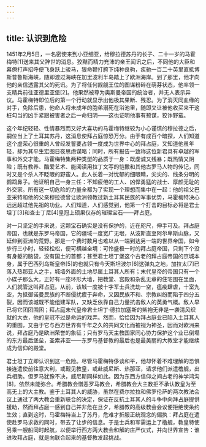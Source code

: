 ```yaml
---
---
---
```

title: 认识到危险
---




1451年2月5日，一名密使来到小亚细亚，给穆拉德苏丹的长子、二十一岁的马霍梅特[1]送来其父辞世的消息。狡黠而精力充沛的亲王闻讯之后，不同他的大臣和幕僚打声招呼便飞身跃上骏马，狠命鞭打胯下纯种良驹，疾驰一百二十英里直抵博斯普鲁斯海峡，随即渡过海峡在加里波利半岛踏上了欧洲海岸。到了那里，他才向他的亲信透露其父的死讯。为了将任何觊觎王位的图谋粉碎在萌芽状态，他率领一支精兵前往亚德里亚堡[2]。他果然被尊为奥斯曼帝国的统治者，并无人表示异议。马霍梅特即位后的第一个行动就显示出他极其果断、残忍。为了消灭同血缘的对手，免除后患，他命人将未成年的胞弟溺死在浴池里，随即又让被他收买来干这桩勾当的凶手紧跟被害者之后一命归阴——这也证明他事有预谋，狡诈野蛮。

这个年纪轻轻、性情暴烈而又好大喜功的马霍梅特继较为小心谨慎的穆拉德之后，嗣位当上了土耳其苏丹，这消息使拜占庭惊恐万分。由于有成百个暗探，人们知道这个虚荣心很重的人曾经发誓要占领一度成为世界中心的拜占庭，又知道他虽年轻，却为其平生宏图日夜思虑谋略；同时，所有报告一致称这位新君具有卓越的军事和外交才能。马霍梅特集两种类型的品质于一身：既虔诚又残暴；既热情又阴险；既有教养、酷爱艺术、能阅读用拉丁文写的恺撒和其他古罗马人物的传记，同时又是个杀人不眨眼的野蛮人。此人长着一对忧郁的细眼睛，尖尖的、线条分明的鹦鹉鼻子。他证明自己一身三任：不知疲倦的工人、凶悍勇猛的战士、厚颜无耻的外交家。所有这一切危险的力量全都为了实现一个理想而集中在一起：他的祖父巴亚采特和他的父亲穆拉德曾让欧洲领教过新土耳其民族的军事优势，马霍梅特决心远远超过他先祖的功业。人们知道，人们感觉到，他第一个打击的目标必将是君士坦丁[3]和查士丁尼[4]皇冠上硕果仅存的璀璨宝石——拜占庭。

对一只坚定的手来说，这颗宝石确实是没有保护的，近在咫尺，伸手可及。拜占庭帝国，也就是东罗马帝国，它的疆域一度宽广无垠，从波斯直至阿尔卑斯山脉，又延伸到亚洲的荒野。那是一个费时数月也难以从一端到达另一端的世界帝国，如今步行三小时，轻轻松松，便可横越全境：可怜盛极一时的拜占庭帝国，只剩下个没有身躯的脑袋，没有国土的首都；甚至君士坦丁堡这个古老的拜占庭帝国的京城本身，属于巴西列乌斯皇帝[5]的也就只有今天斯坦波尔[6]这弹丸之地，加拉太[7]已落入热那亚人之手，城墙外面的土地尽属土耳其人所有；末代皇帝的帝国只有一个小碟子那么大，正好有一座环形大墙，把教堂、宫殿和杂乱无章的住宅围在里面，人们就管这叫拜占庭。从前，该城一度被十字军士兵洗劫一空，瘟疫肆虐，十室九空，为抵御诺曼民族的不断侵扰疲于奔命，又因民族不和、宗教纠纷而陷于四分五裂，因而该城既不能组建军队，又缺乏依靠自己力量抗击敌人的英勇气概。敌人早已将它团团围困；拜占庭末代皇帝君士坦丁·德拉加塞斯的紫袍无非是一袭清风织就的大衣，他的皇冠不过是命运的戏弄。然而，恰恰因为拜占庭业已陷入土耳其人的重围，又由于它与西方世界有千年之久的共同文化而被视为神圣，因而对欧洲来说，拜占庭乃是欧洲荣誉的象征；只有罗马天主教国家同心协力保护这个业已倒塌的东方最后堡垒，圣索非亚——东罗马基督教的最后也是最美丽的大教堂才能继续成为信仰的殿堂。

君士坦丁立即认识到这一危险。尽管马霍梅特侈谈和平，他却怀着不难理解的恐惧接连遣使前往意大利，或觐见教皇，或赴威尼斯、热那亚，请求他们派遣橹舰，出兵相助。但罗马犹豫不决，威尼斯同样如此。因为东西方信仰之间古老的神学鸿沟[8]，依然未能弥合。希腊教会憎恶罗马教会，希腊教会大主教拒不承认教皇为至高无上的大主教。鉴于土耳其人的威胁，虽然在费尔拉拉和佛罗伦萨的两次教法会议上通过了两大教会重新联合的决定，保证在反抗土耳其人的斗争中向拜占庭提供援助，然而拜占庭一感到自己并非危在旦夕，希腊教的高级教会会议便拒绝使条约生效；直到这时，马霍梅特当上了苏丹，危难才折服正统观念的偏执：拜占庭在遣使赴罗马求救的同时，带去了让步的信息。于是士兵和军需运上了橹舰，教皇特使另乘一艘船同时起航，以便举行西方两大教会和解的庄严仪式，并向世界宣告：谁进攻拜占庭，就是向联合起来的基督教发起挑战。